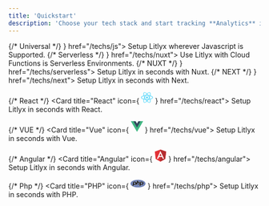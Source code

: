 ```yaml
---
title: 'Quickstart'
description: 'Choose your tech stack and start tracking **Analytics** in **seconds**.'
---
```


<CardGroup>
{/* Universal */}
<Card title="Universal" icon={
 <svg width="24" height="24" viewBox="0 0 100 100" fill="none" xmlns="http://www.w3.org/2000/svg">
<path d="M100 0.000488281H0V100H100V0.000488281Z" fill="#F7DF1E"/>
<path d="M67.1745 78.1259C69.1888 81.4148 71.8094 83.8323 76.4444 83.8323C80.338 83.8323 82.8253 81.8862 82.8253 79.1973C82.8253 75.9751 80.2698 74.8339 75.9841 72.9592L73.6348 71.9513C66.8539 69.0624 62.3491 65.4434 62.3491 57.7926C62.3491 50.745 67.719 45.3799 76.111 45.3799C82.0856 45.3799 86.3809 47.4592 89.4761 52.9037L82.1586 57.6021C80.5475 54.7132 78.8094 53.5751 76.111 53.5751C73.3587 53.5751 71.6142 55.3212 71.6142 57.6021C71.6142 60.4212 73.3602 61.5624 77.392 63.3085L79.7412 64.3148C87.7253 67.7386 92.2333 71.2291 92.2333 79.0767C92.2333 87.537 85.5872 92.1719 76.6618 92.1719C67.9348 92.1719 62.2967 88.0132 59.538 82.5624L67.1745 78.1259ZM33.9793 78.9402C35.4555 81.5592 36.7983 83.7735 40.0269 83.7735C43.1142 83.7735 45.0618 82.5656 45.0618 77.8688V45.9164H54.4586V77.9958C54.4586 87.7259 48.7539 92.1545 40.4269 92.1545C32.9031 92.1545 28.546 88.2608 26.3301 83.5712L33.9793 78.9402Z" fill="black"/>
</svg>
} href="/techs/js">
  Setup Litlyx wherever Javascript is Supported.
</Card>
{/* Serverless */}
<Card title="Serverless" icon={
<svg width="24" height="24" viewBox="0 0 98 100" fill="none" xmlns="http://www.w3.org/2000/svg">
<path d="M56.8944 98.338C54.3397 101.555 49.1599 99.7924 49.0983 95.6846L48.1982 35.6025H88.5973C95.9147 35.6025 99.9957 44.0542 95.4457 49.7849L56.8944 98.338Z" fill="url(#paint0_linear_99_24683)"/>
<path d="M56.8944 98.338C54.3397 101.555 49.1599 99.7924 49.0983 95.6846L48.1982 35.6025H88.5973C95.9147 35.6025 99.9957 44.0542 95.4457 49.7849L56.8944 98.338Z" fill="url(#paint1_linear_99_24683)" fill-opacity="0.2"/>
<path d="M40.464 1.66109C43.0187 -1.55638 48.1986 0.206562 48.2601 4.31445L48.6546 64.3964H8.76106C1.44348 64.3964 -2.63767 55.9448 1.91262 50.214L40.464 1.66109Z" fill="#3ECF8E"/>
<defs>
<linearGradient id="paint0_linear_99_24683" x1="48.1982" y1="48.9242" x2="84.1036" y2="63.9829" gradientUnits="userSpaceOnUse">
<stop stop-color="#249361"/>
<stop offset="1" stop-color="#3ECF8E"/>
</linearGradient>
<linearGradient id="paint1_linear_99_24683" x1="32.2797" y1="27.1289" x2="48.6544" y2="57.9534" gradientUnits="userSpaceOnUse">
<stop/>
<stop offset="1" stop-opacity="0"/>
</linearGradient>
</defs>
</svg>
} href="/techs/nuxt">
  Use Litlyx with Cloud Functions is Serverless Environments.
</Card>
{/* NUXT */}
<Card title="Nuxt" icon={
  <svg width="24" height="24" viewBox="0 0 100 67" fill="none" xmlns="http://www.w3.org/2000/svg">
  <path d="M56.1008 66.6672H93.2752C94.4558 66.6673 95.6158 66.3593 96.6383 65.7742C97.6608 65.189 98.5098 64.3473 99.1 63.3337C99.6902 62.3202 100 61.1703 100 60.0002C99.9995 58.83 99.688 57.6805 99.097 56.6675L74.1318 13.8103C73.5418 12.797 72.693 11.9555 71.6707 11.3704C70.6483 10.7853 69.4887 10.4773 68.3082 10.4773C67.1277 10.4773 65.968 10.7853 64.9457 11.3704C63.9233 11.9555 63.0745 12.797 62.4843 13.8103L56.1008 24.776L43.6202 3.33304C43.0295 2.31977 42.1803 1.47837 41.1577 0.893422C40.1352 0.308438 38.9753 0.000488281 37.7945 0.000488281C36.6138 0.000488281 35.454 0.308438 34.4313 0.893422C33.4088 1.47839 32.5595 2.31977 31.969 3.33304L0.902951 56.6675C0.311951 57.6805 0.000500603 58.83 6.03104e-07 60.0002C-0.000499397 61.1703 0.309901 62.3202 0.900017 63.3337C1.49013 64.3473 2.33915 65.189 3.36167 65.7742C4.38418 66.3593 5.54415 66.6673 6.72488 66.6672H30.0598C39.3053 66.6672 46.1235 62.6422 50.8152 54.7895L62.2055 35.2388L68.3063 24.776L86.6163 56.2042H62.2055L56.1008 66.6672ZM29.6793 56.1935L13.3946 56.1898L37.8055 14.2879L49.9855 35.2388L41.8305 49.2422C38.7148 54.3372 35.1752 56.1935 29.6793 56.1935Z" fill="#00DC82"/>
  </svg>
} href="/techs/serverless">
  Setup Litlyx in seconds with Nuxt.
</Card>
{/* NEXT */}
<Card title="Next.js" icon={
  <svg width="24" height="24" viewBox="0 0 100 100" fill="none" xmlns="http://www.w3.org/2000/svg">
<path d="M50 99.9995C77.6142 99.9995 100 77.6137 100 49.9995C100 22.3853 77.6142 -0.000488281 50 -0.000488281C22.3858 -0.000488281 0 22.3853 0 49.9995C0 77.6137 22.3858 99.9995 50 99.9995Z" fill="white"/>
<path d="M83.06 87.5109L38.4122 29.9995H30V69.9829H36.7298V38.5459L77.7773 91.5801C79.6294 90.3404 81.394 88.9803 83.06 87.5109Z" fill="url(#paint0_linear_99_24179)"/>
<path d="M70.5553 29.9995H63.8887V69.9995H70.5553V29.9995Z" fill="url(#paint1_linear_99_24179)"/>
<defs>
<linearGradient id="paint0_linear_99_24179" x1="60.5555" y1="64.7218" x2="80.2778" y2="89.1661" gradientUnits="userSpaceOnUse">
<stop/>
<stop offset="1" stop-color="white" stop-opacity="0"/>
</linearGradient>
<linearGradient id="paint1_linear_99_24179" x1="67.222" y1="29.9995" x2="67.1104" y2="59.3746" gradientUnits="userSpaceOnUse">
<stop/>
<stop offset="1" stop-color="white" stop-opacity="0"/>
</linearGradient>
</defs>
</svg>
} href="/techs/next">
  Setup Litlyx in seconds with Next.
</Card>

{/* React */}
<Card title="React" icon={
<svg width="24" height="24" viewBox="0 0 101 100" fill="none" xmlns="http://www.w3.org/2000/svg">
<path d="M50.3065 58.817C55.1755 58.817 59.1227 54.8699 59.1227 50.0008C59.1227 45.1317 55.1755 41.1846 50.3065 41.1846C45.4374 41.1846 41.4902 45.1317 41.4902 50.0008C41.4902 54.8699 45.4374 58.817 50.3065 58.817Z" fill="#61DAFB"/>
<path d="M50.3066 68.063C76.4333 68.063 97.6132 59.9762 97.6132 50.0005C97.6132 40.0249 76.4333 31.938 50.3066 31.938C24.1799 31.938 3 40.0249 3 50.0005C3 59.9762 24.1799 68.063 50.3066 68.063Z" stroke="#61DAFB" stroke-width="5"/>
<path d="M34.664 59.0317C47.7274 81.6582 65.3207 95.957 73.9599 90.9692C82.5991 85.9814 79.0126 63.5956 65.9492 40.9692C52.8858 18.3428 35.2925 4.04392 26.6533 9.03175C18.0141 14.0196 21.6006 36.4053 34.664 59.0317Z" stroke="#61DAFB" stroke-width="5"/>
<path d="M34.664 40.9692C21.6007 63.5956 18.0141 85.9814 26.6533 90.9692C35.2925 95.957 52.8859 81.6581 65.9492 59.0317C79.0126 36.4053 82.5991 14.0196 73.9599 9.03172C65.3208 4.04389 47.7274 18.3428 34.664 40.9692Z" stroke="#61DAFB" stroke-width="5"/>
</svg>
} href="/techs/react">
  Setup Litlyx in seconds with React.
</Card>


{/* VUE */}
<Card title="Vue" icon={
<svg width="24" height="24" viewBox="0 0 100 87" fill="none" xmlns="http://www.w3.org/2000/svg">
<path d="M80 0.000488281H100L50 86.2505L0 0.000488281H38.25L50 20.0005L61.5 0.000488281H80Z" fill="#41B883"/>
<path d="M0 0.000488281L50 86.2505L100 0.000488281H80L50 51.7505L19.75 0.000488281H0Z" fill="#41B883"/>
<path d="M19.75 0.000488281L50 52.0005L80 0.000488281H61.5L50 20.0005L38.25 0.000488281H19.75Z" fill="#35495E"/>
</svg>
} href="/techs/vue">
  Setup Litlyx in seconds with Vue.
</Card>


{/* Angular */}
<Card title="Angular" icon={
<svg width="24" height="24" viewBox="0 0 95 100" fill="none" xmlns="http://www.w3.org/2000/svg">
<path d="M0 16.5746L46.5191 0L94.2909 16.2799L86.5559 77.8268L46.5191 100L7.10868 78.1215L0 16.5746Z" fill="#E23237"/>
<path d="M94.2914 16.2799L46.5195 0V100L86.5563 77.8638L94.2914 16.2799Z" fill="#B52E31"/>
<path d="M46.5922 11.6758L17.6055 76.1693L28.4339 75.9851L34.2536 61.4361H60.2571L66.6292 76.1693L76.9789 76.3534L46.5922 11.6758ZM46.6662 32.3388L56.4634 52.8173H38.047L46.6662 32.3388Z" fill="white"/>
</svg>
} href="/techs/angular">
  Setup Litlyx in seconds with Angular.
</Card>

{/* Php */}
<Card title="PHP" icon={
<svg width="30" height="20" viewBox="0 0 100 51" fill="none" xmlns="http://www.w3.org/2000/svg">
<path fill-rule="evenodd" clip-rule="evenodd" d="M50 50.6778C77.6143 50.6778 100 39.3329 100 25.3391C100 11.3454 77.6143 0.000488281 50 0.000488281C22.3863 0.000488281 0 11.3454 0 25.3391C0 39.3329 22.3863 50.6778 50 50.6778Z" fill="#6E81B6"/>
<path fill-rule="evenodd" clip-rule="evenodd" d="M60.1333 33.5288L62.6134 20.7643C63.1732 17.8833 62.7077 15.7345 61.2306 14.3766C59.7995 13.0627 57.3702 12.4237 53.8042 12.4237H49.5091L50.7376 6.09944C50.7607 5.98174 50.7573 5.8604 50.7279 5.74413C50.6985 5.62786 50.6437 5.51954 50.5675 5.42695C50.4912 5.33436 50.3955 5.25979 50.287 5.2086C50.1785 5.15741 50.0601 5.13086 49.9401 5.13086H44.012C43.6226 5.13086 43.2882 5.40716 43.2139 5.78928L40.5796 19.3404C40.3402 17.8156 39.7501 16.5048 38.8057 15.4231C37.0668 13.4328 34.3164 12.4237 30.6301 12.4237H19.1401C18.7508 12.4237 18.4164 12.7 18.342 13.0815L13.0112 40.5114C12.9646 40.7503 13.0269 40.9957 13.1817 41.1832C13.3359 41.3712 13.5656 41.4794 13.8093 41.4794H19.784C20.1734 41.4794 20.5077 41.2031 20.5821 40.8204L21.8717 34.186H26.3193C28.653 34.186 30.6144 33.9333 32.1453 33.4351C33.7106 32.926 35.1514 32.0626 36.4211 30.874C37.4471 29.9314 38.2948 28.8757 38.9471 27.7372L37.8824 33.2174C37.8359 33.4562 37.8981 33.7029 38.0529 33.8891C38.2071 34.0772 38.4375 34.1854 38.6805 34.1854H44.6087C44.9981 34.1854 45.3324 33.9091 45.4068 33.5276L48.3325 18.471H52.4003C54.1337 18.471 54.6416 18.8162 54.78 18.9643C54.9052 19.0998 55.1652 19.5768 54.8732 21.0805L52.5152 33.2168C52.4926 33.3345 52.4962 33.4557 52.5259 33.5718C52.5555 33.6879 52.6104 33.796 52.6866 33.8885C52.7628 33.9809 52.8585 34.0554 52.9668 34.1066C53.0752 34.1579 53.1934 34.1845 53.3133 34.1848H59.3358C59.5242 34.1852 59.7069 34.1199 59.8525 34.0002C59.998 33.8805 60.0973 33.7138 60.1333 33.5288ZM32.6489 22.982C32.2765 24.8956 31.5751 26.2602 30.563 27.0383C29.5352 27.831 27.8912 28.2324 25.6766 28.2324H23.0284L24.9432 18.3785H28.3671C30.8822 18.3785 31.8956 18.916 32.3025 19.3664C32.8666 19.9916 32.9863 21.2425 32.6489 22.982ZM85.1043 15.4231C83.366 13.4328 80.6156 12.4237 76.9293 12.4237H65.4393C65.0493 12.4237 64.7156 12.7 64.6412 13.0815L59.311 40.5114C59.2638 40.7503 59.3261 40.9957 59.4809 41.1832C59.6357 41.3706 59.866 41.4794 60.1079 41.4794H66.0832C66.4732 41.4794 66.8069 41.2031 66.8813 40.8204L68.1709 34.186H72.6191C74.9535 34.186 76.913 33.9333 78.4445 33.4351C80.0104 32.926 81.4512 32.0626 82.7203 30.874C83.7795 29.9011 84.6508 28.8074 85.311 27.6266C85.9713 26.4458 86.4447 25.1289 86.721 23.7117C87.4 20.2165 86.8564 17.428 85.1043 15.4231ZM79.2873 22.982C78.9143 24.8956 78.2129 26.2602 77.202 27.0383C76.1736 27.831 74.5296 28.2324 72.3155 28.2324H69.6668L71.5809 18.3785H75.0055C77.5206 18.3785 78.534 18.916 78.9415 19.3664C79.5043 19.9916 79.6247 21.2425 79.2873 22.982Z" fill="white"/>
<path fill-rule="evenodd" clip-rule="evenodd" d="M28.1971 17.5655C30.4668 17.5655 31.9802 17.9845 32.7365 18.8225C33.4923 19.6605 33.6725 21.0995 33.277 23.1376C32.8635 25.2604 32.0678 26.7755 30.8888 27.6837C29.7098 28.5918 27.9154 29.0452 25.5066 29.0452H21.8717L24.1027 17.5655H28.1971ZM13.6387 40.6664H19.6134L21.0313 33.3742H26.1493C28.4075 33.3742 30.2655 33.1366 31.7238 32.662C33.1821 32.1874 34.508 31.3923 35.7009 30.2756C36.7022 29.356 37.5123 28.3403 38.1327 27.2302C38.7524 26.1201 39.1926 24.8958 39.4531 23.5566C40.0856 20.305 39.6085 17.7723 38.0232 15.9585C36.4386 14.144 33.9167 13.2371 30.4602 13.2371H18.9701L13.6387 40.6664ZM43.8414 5.94434H49.7696L48.3524 13.2371H53.6343C56.956 13.2371 59.2493 13.8163 60.5105 14.9754C61.7718 16.1344 62.1497 18.0129 61.6454 20.6097L59.1653 33.3742H53.1428L55.5007 21.2373C55.7686 19.8564 55.6706 18.915 55.2045 18.4126C54.7383 17.9108 53.7462 17.6592 52.2298 17.6592H47.4921L44.4382 33.3742H38.51L43.8414 5.94434ZM74.8356 17.5655C77.1053 17.5655 78.618 17.9845 79.375 18.8225C80.1308 19.6605 80.3104 21.0995 79.9149 23.1376C79.5026 25.2604 78.7069 26.7755 77.5273 27.6837C76.3489 28.5918 74.5539 29.0452 72.1463 29.0452H68.5114L70.7418 17.5655H74.8356ZM60.276 40.6664H66.2513L67.6685 33.3742H72.7866C75.0454 33.3742 76.9034 33.1366 78.3617 32.662C79.82 32.1874 81.1459 31.3923 82.3388 30.2756C83.3401 29.356 84.1502 28.3403 84.77 27.2302C85.3897 26.1201 85.8305 24.8958 86.0916 23.5566C86.7235 20.305 86.2464 17.7723 84.6617 15.9585C83.0758 14.144 80.5546 13.2371 77.098 13.2371H65.608L60.276 40.6664Z" fill="black"/>
</svg>
} href="/techs/php">
  Setup Litlyx in seconds with PHP.
</Card>

</CardGroup>
